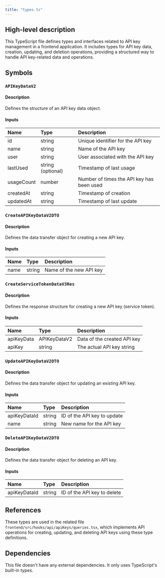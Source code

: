 ```yaml
---
title: "types.ts"
---
```


## High-level description
This TypeScript file defines types and interfaces related to API key management in a frontend application. It includes types for API key data, creation, updating, and deletion operations, providing a structured way to handle API key-related data and operations.

## Symbols

### `APIKeyDataV2`
#### Description
Defines the structure of an API key data object.

#### Inputs
| Name | Type | Description |
|:-----|:-----|:------------|
| id | string | Unique identifier for the API key |
| name | string | Name of the API key |
| user | string | User associated with the API key |
| lastUsed | string (optional) | Timestamp of last usage |
| usageCount | number | Number of times the API key has been used |
| createdAt | string | Timestamp of creation |
| updatedAt | string | Timestamp of last update |

### `CreateAPIKeyDataV2DTO`
#### Description
Defines the data transfer object for creating a new API key.

#### Inputs
| Name | Type | Description |
|:-----|:-----|:------------|
| name | string | Name of the new API key |

### `CreateServiceTokenDataV3Res`
#### Description
Defines the response structure for creating a new API key (service token).

#### Inputs
| Name | Type | Description |
|:-----|:-----|:------------|
| apiKeyData | APIKeyDataV2 | Data of the created API key |
| apiKey | string | The actual API key string |

### `UpdateAPIKeyDataV2DTO`
#### Description
Defines the data transfer object for updating an existing API key.

#### Inputs
| Name | Type | Description |
|:-----|:-----|:------------|
| apiKeyDataId | string | ID of the API key to update |
| name | string | New name for the API key |

### `DeleteAPIKeyDataV2DTO`
#### Description
Defines the data transfer object for deleting an API key.

#### Inputs
| Name | Type | Description |
|:-----|:-----|:------------|
| apiKeyDataId | string | ID of the API key to delete |

## References
These types are used in the related file `frontend/src/hooks/api/apiKeys/queries.tsx`, which implements API operations for creating, updating, and deleting API keys using these type definitions.

## Dependencies
This file doesn't have any external dependencies. It only uses TypeScript's built-in types.